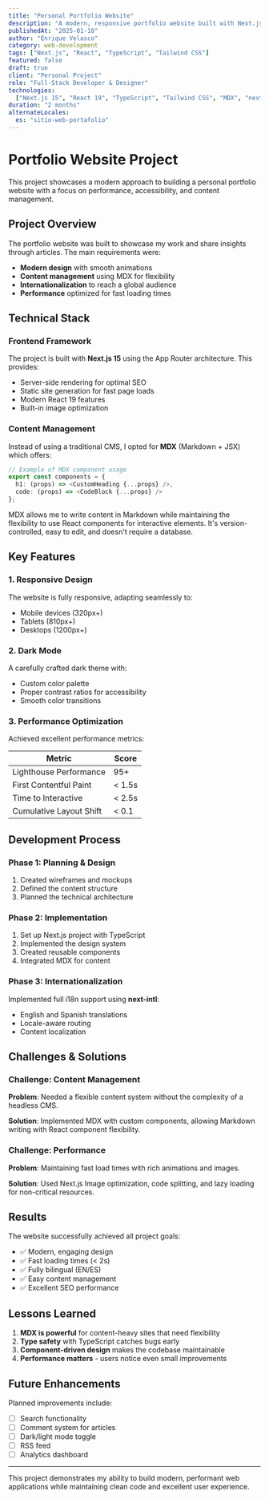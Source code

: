 ```yaml
---
title: "Personal Portfolio Website"
description: "A modern, responsive portfolio website built with Next.js 15, featuring MDX content management and internationalization."
publishedAt: "2025-01-10"
author: "Enrique Velasco"
category: web-development
tags: ["Next.js", "React", "TypeScript", "Tailwind CSS"]
featured: false
draft: true
client: "Personal Project"
role: "Full-Stack Developer & Designer"
technologies:
  ["Next.js 15", "React 19", "TypeScript", "Tailwind CSS", "MDX", "next-intl"]
duration: "2 months"
alternateLocales:
  es: "sitio-web-portafolio"
---
```


# Portfolio Website Project

This project showcases a modern approach to building a personal portfolio website with a focus on performance, accessibility, and content management.

## Project Overview

The portfolio website was built to showcase my work and share insights through articles. The main requirements were:

- **Modern design** with smooth animations
- **Content management** using MDX for flexibility
- **Internationalization** to reach a global audience
- **Performance** optimized for fast loading times

## Technical Stack

### Frontend Framework

The project is built with **Next.js 15** using the App Router architecture. This provides:

- Server-side rendering for optimal SEO
- Static site generation for fast page loads
- Modern React 19 features
- Built-in image optimization

### Content Management

Instead of using a traditional CMS, I opted for **MDX** (Markdown + JSX) which offers:

```typescript
// Example of MDX component usage
export const components = {
  h1: (props) => <CustomHeading {...props} />,
  code: (props) => <CodeBlock {...props} />
};
```

<Callout type="success" title="Why MDX?">
  MDX allows me to write content in Markdown while maintaining the flexibility
  to use React components for interactive elements. It's version-controlled,
  easy to edit, and doesn't require a database.
</Callout>

## Key Features

### 1. Responsive Design

The website is fully responsive, adapting seamlessly to:

- Mobile devices (320px+)
- Tablets (810px+)
- Desktops (1200px+)

### 2. Dark Mode

A carefully crafted dark theme with:

- Custom color palette
- Proper contrast ratios for accessibility
- Smooth color transitions

### 3. Performance Optimization

Achieved excellent performance metrics:

| Metric                  | Score  |
| ----------------------- | ------ |
| Lighthouse Performance  | 95+    |
| First Contentful Paint  | < 1.5s |
| Time to Interactive     | < 2.5s |
| Cumulative Layout Shift | < 0.1  |

## Development Process

### Phase 1: Planning & Design

1. Created wireframes and mockups
2. Defined the content structure
3. Planned the technical architecture

### Phase 2: Implementation

1. Set up Next.js project with TypeScript
2. Implemented the design system
3. Created reusable components
4. Integrated MDX for content

### Phase 3: Internationalization

Implemented full i18n support using **next-intl**:

- English and Spanish translations
- Locale-aware routing
- Content localization

## Challenges & Solutions

### Challenge: Content Management

**Problem**: Needed a flexible content system without the complexity of a headless CMS.

**Solution**: Implemented MDX with custom components, allowing Markdown writing with React component flexibility.

### Challenge: Performance

**Problem**: Maintaining fast load times with rich animations and images.

**Solution**: Used Next.js Image optimization, code splitting, and lazy loading for non-critical resources.

## Results

The website successfully achieved all project goals:

- ✅ Modern, engaging design
- ✅ Fast loading times (< 2s)
- ✅ Fully bilingual (EN/ES)
- ✅ Easy content management
- ✅ Excellent SEO performance

## Lessons Learned

1. **MDX is powerful** for content-heavy sites that need flexibility
2. **Type safety** with TypeScript catches bugs early
3. **Component-driven design** makes the codebase maintainable
4. **Performance matters** - users notice even small improvements

## Future Enhancements

Planned improvements include:

- [ ] Search functionality
- [ ] Comment system for articles
- [ ] Dark/light mode toggle
- [ ] RSS feed
- [ ] Analytics dashboard

---

This project demonstrates my ability to build modern, performant web applications while maintaining clean code and excellent user experience.
